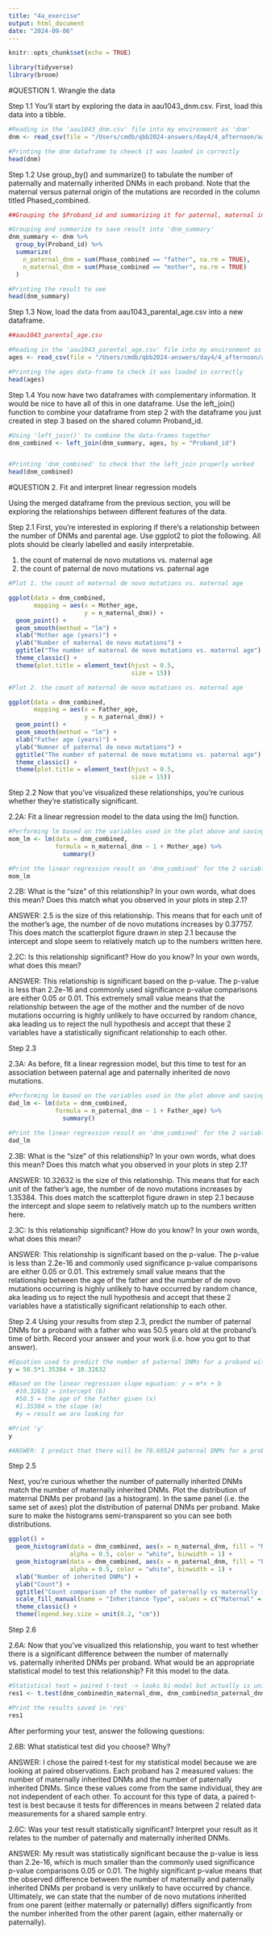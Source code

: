 ```yaml
---
title: "4a_exercise"
output: html_document
date: "2024-09-06"
---
```


```r
knitr::opts_chunk$set(echo = TRUE)
```


```r

library(tidyverse)
library(broom)

```


#QUESTION 1. Wrangle the data 

Step 1.1
You’ll start by exploring the data in aau1043_dnm.csv. First, load this data into a tibble.


```r

#Reading in the 'aau1043_dnm.csv' file into my environment as 'dnm'
dnm <- read_csv(file = "/Users/cmdb/qbb2024-answers/day4/4_afternoon/aau1043_dnm.csv")

#Printing the dnm dataframe to cheeck it was loaded in correctly 
head(dnm)

```


Step 1.2
Use group_by() and summarize() to tabulate the number of paternally and maternally inherited DNMs in each proband. Note that the maternal versus paternal origin of the mutations are recorded in the column titled Phased_combined.


```r

##Grouping the $Proband_id and summarizing it for paternal, maternal inherited DNMs

#Grouping and summarize to save result into 'dnm_summary'
dnm_summary <- dnm %>%
  group_by(Proband_id) %>%
  summarize(
    n_paternal_dnm = sum(Phase_combined == "father", na.rm = TRUE),
    n_maternal_dnm = sum(Phase_combined == "mother", na.rm = TRUE)
  )

#Printing the result to see 
head(dnm_summary)

```


Step 1.3
Now, load the data from aau1043_parental_age.csv into a new dataframe.

```r

##aau1043_parental_age.csv 

#Reading in the 'aau1043_parental_age.csv' file into my environment as 'ages'
ages <- read_csv(file = "/Users/cmdb/qbb2024-answers/day4/4_afternoon/aau1043_parental_age.csv")

#Printing the ages data-frame to check it was loaded in correctly 
head(ages)

```


Step 1.4
You now have two dataframes with complementary information. It would be nice to have all of this in one dataframe. Use the left_join() function to combine your dataframe from step 2 with the dataframe you just created in step 3 based on the shared column Proband_id.

```r

#Using 'left_join()' to combine the data-frames together 
dnm_combined <- left_join(dnm_summary, ages, by = "Proband_id")


#Printing 'dnm_combined' to check that the left_join properly worked 
head(dnm_combined)

```



#QUESTION 2. Fit and interpret linear regression models 

Using the merged dataframe from the previous section, you will be exploring the relationships between different features of the data.

Step 2.1
First, you’re interested in exploring if there’s a relationship between the number of DNMs and parental age. Use ggplot2 to plot the following. All plots should be clearly labelled and easily interpretable.

1. the count of maternal de novo mutations vs. maternal age
2. the count of paternal de novo mutations vs. paternal age

```r

#Plot 1. the count of maternal de novo mutations vs. maternal age

ggplot(data = dnm_combined, 
       mapping = aes(x = Mother_age, 
                     y = n_maternal_dnm)) +
  geom_point() + 
  geom_smooth(method = "lm") +
  xlab("Mother age (years)") +
  ylab("Number of maternal de novo mutations") +
  ggtitle("The number of maternal de novo mutations vs. maternal age") +
  theme_classic() +
  theme(plot.title = element_text(hjust = 0.5, 
                                  size = 15)) 

```


```r

#Plot 2. the count of maternal de novo mutations vs. maternal age

ggplot(data = dnm_combined, 
       mapping = aes(x = Father_age, 
                     y = n_paternal_dnm)) +
  geom_point() + 
  geom_smooth(method = "lm") +
  xlab("Father age (years)") +
  ylab("Numner of paternal de novo mutations") +
  ggtitle("The number of paternal de novo mutations vs. paternal age") +
  theme_classic() +
  theme(plot.title = element_text(hjust = 0.5, 
                                  size = 15)) 

```


Step 2.2
Now that you’ve visualized these relationships, you’re curious whether they’re statistically significant. 

2.2A: Fit a linear regression model to the data using the lm() function.

```r

#Performing lm based on the variables used in the plot above and saving the summarized results in 'mom_lm'
mom_lm <- lm(data = dnm_combined, 
             formula = n_maternal_dnm ~ 1 + Mother_age) %>% 
               summary()

#Print the linear regression result on 'dnm_combined' for the 2 variables saved in 'mom_lm' 
mom_lm

```

2.2B: What is the “size” of this relationship? In your own words, what does this mean? Does this match what you observed in your plots in step 2.1?

  ANSWER: 2.5 is the size of this relationship. This means that for each unit of the mother's age,
  the number of de novo mutations increases by 0.37757. This does match the scatterplot figure drawn
  in step 2.1 because the intercept and slope seem to relatively match up to the numbers written
  here. 


2.2C: Is this relationship significant? How do you know? In your own words, what does this mean?

  ANSWER: This relationship is significant based on the p-value. The p-value is less than 2.2e-16
  and commonly used significance p-value comparisons are either 0.05 or 0.01. This extremely small
  value means that the relationship between the age of the mother and the number of de novo
  mutations occurring is highly unlikely to have occurred by random chance, aka leading us to reject
  the null hypothesis and accept that these 2 variables have a statistically significant
  relationship to each other.  
  


Step 2.3

2.3A: As before, fit a linear regression model, but this time to test for an association between paternal age and paternally inherited de novo mutations.


```r

#Performing lm based on the variables used in the plot above and saving the summarized results in 'dad_lm'
dad_lm <- lm(data = dnm_combined, 
             formula = n_paternal_dnm ~ 1 + Father_age) %>% 
               summary()

#Print the linear regression result on 'dnm_combined' for the 2 variables saved in 'mom_lm' 
dad_lm

```

2.3B: What is the “size” of this relationship? In your own words, what does this mean? Does this match what you observed in your plots in step 2.1?

  ANSWER: 10.32632 is the size of this relationship. This means that for each unit of the father's
  age, the number of de novo mutations increases by 1.35384. This does match the scatterplot figure
  drawn in step 2.1 because the intercept and slope seem to relatively match up to the numbers
  written here.   


2.3C: Is this relationship significant? How do you know? In your own words, what does this mean?

  ANSWER: This relationship is significant based on the p-value. The p-value is less than 2.2e-16
  and commonly used significance p-value comparisons are either 0.05 or 0.01. This extremely small
  value means that the relationship between the age of the father and the number of de novo
  mutations occurring is highly unlikely to have occurred by random chance, aka leading us to reject
  the null hypothesis and accept that these 2 variables have a statistically significant
  relationship to each other. 
  



Step 2.4
Using your results from step 2.3, predict the number of paternal DNMs for a proband with a father who was 50.5 years old at the proband’s time of birth. Record your answer and your work (i.e. how you got to that answer).

```r

#Equation used to predict the number of paternal DNMs for a proband with a father who was 50.5 years of age 
y = 50.5*1.35384 + 10.32632 

#Based on the linear regression slope equation: y = m*x + b
  #10.32632 = intercept (b)
  #50.5 = the age of the father given (x)
  #1.35384 = the slope (m)
  #y = result we are looking for 

#Print 'y'
y

#ANSWER: I predict that there will be 78.69524 paternal DNMs for a proband with a father who was 505.5 years old. 

```




Step 2.5

Next, you’re curious whether the number of paternally inherited DNMs match the number of maternally inherited DNMs. Plot the distribution of maternal DNMs per proband (as a histogram). In the same panel (i.e. the same set of axes) plot the distribution of paternal DNMs per proband. Make sure to make the histograms semi-transparent so you can see both distributions.


```r

ggplot() +
  geom_histogram(data = dnm_combined, aes(x = n_maternal_dnm, fill = "Maternal"), 
                 alpha = 0.5, color = "white", binwidth = 1) +
  geom_histogram(data = dnm_combined, aes(x = n_paternal_dnm, fill = "Paternal"), 
                 alpha = 0.5, color = "white", binwidth = 1) +
  xlab("Number of inherited DNMs") +
  ylab("Count") +
  ggtitle("Count comparison of the number of paternally vs maternally inherited DNMs") +
  scale_fill_manual(name = "Inheritance Type", values = c("Maternal" = "orchid2", "Paternal" = "skyblue2")) +
  theme_classic() +
  theme(legend.key.size = unit(0.2, "cm"))

```


Step 2.6

2.6A: Now that you’ve visualized this relationship, you want to test whether there is a significant difference between the number of maternally vs. paternally inherited DNMs per proband. What would be an appropriate statistical model to test this relationship? Fit this model to the data.


```r

#Statistical test = paired t-test -> looks bi-modal but actually is unimodal 
res1 <- t.test(dnm_combined$n_maternal_dnm, dnm_combined$n_paternal_dnm, paired = TRUE)

#Print the results saved in 'res'
res1

```


After performing your test, answer the following questions:

2.6B: What statistical test did you choose? Why?

  ANSWER: I chose the paired t-test for my statistical model because we are looking at paired observations.
  Each proband has 2 measured values: the number of maternally inherited DNMs and the number of paternally
  inherited DNMs. Since these values come from the same individual, they are not independent of each other. To
  account for this type of data, a paired t-test is best because it tests for differences in means between 2
  related data measurements for a shared sample entry. 

2.6C: Was your test result statistically significant? Interpret your result as it relates to the number of paternally and maternally inherited DNMs.

  ANSWER: My result was statistically significant because the p-value is less than 2.2e-16, which is much
  smaller than the commonly used significance p-value comparisons 0.05 or 0.01. The highly significant p-value
  means that the observed difference between the number of maternally and paternally inherited DNMs per
  proband is very unlikely to have occurred by chance. Ultimately, we can state that the number of de novo
  mutations inherited from one parent (either maternally or paternally) differs significantly from the number
  inherited from the other parent (again, either maternally or paternally). 
